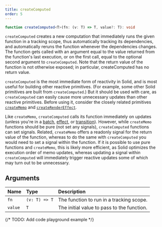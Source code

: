 ```yaml
---
title: createComputed
order: 5
---
```


```ts
function createComputed<T>(fn: (v: T) => T, value?: T): void
```

`createComputed` creates a new computation that immediately runs the given function in a tracking scope, thus automatically tracking its dependencies, and automatically reruns the function whenever the dependencies changes. The function gets called with an argument equal to the value returned from the function's last execution, or on the first call, equal to the optional second argument to `createComputed`. Note that the return value of the function is not otherwise exposed; in particular, createComputed has no return value.

`createComputed` is the most immediate form of reactivity in Solid, and is most useful for building other reactive primitives. (For example, some other Solid primitives are built from `createComputed`.) But it should be used with care, as `createComputed` can easily cause more unnecessary updates than other reactive primitives. Before using it, consider the closely related primitives [`createMemo`](/reference/basic-reactivity/create-memo) and [`createRenderEffect`](/reference/secondary-primitives/create-render-effect).

Like `createMemo`, `createComputed` calls its function immediately on updates (unless you're in a [batch](/reference/reactive-utilities/batch), [effect](/reference/basic-reactivity/create-effect), or [transition]('/reference/reactive-utilities/use-transition')). However, while `createMemo` functions should be pure (not set any signals), `createComputed` functions can set signals. Related, `createMemo` offers a readonly signal for the return value of the function, whereas to do the same with `createComputed` you would need to set a signal within the function. If it is possible to use pure functions and `createMemo`, this is likely more efficient, as Solid optimizes the execution order of memo updates, whereas updating a signal within `createComputed` will immediately trigger reactive updates some of which may turn out to be unnecessary.

## Arguments

| Name    | Type          | Description                                |
| :------ | :------------ | :----------------------------------------- |
| `fn`    | `(v: T) => T` | The function to run in a tracking scope.   |
| `value` | `T`           | The initial value to pass to the function. |

{/* TODO: Add code playground example */}
